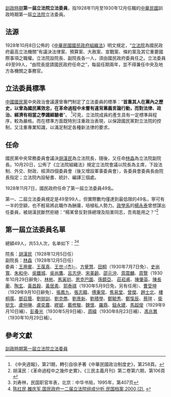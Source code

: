 {{About|訓政時期第一屆立法院立法委員名單|行憲後第一屆立法院立法委員名單|第一屆立法院立法委員名單}}
[[訓政時期|訓政時期]]'''第一屆立法院立法委員'''，指1928年11月至1930年12月任職的[[中華民國|中華民國]]訓政時期第一屆[[立法院|立法院]]立法委員。

==法源==
1928年10月8日公佈的《[[s:中華民國國民政府組織法|中華民國國民政府組織法]]》明文規定，“[[立法院|立法院]]為國民政府最高立法機關”有議決法律案、預算案、大赦案、宣戰案、條約案及其它重要國際事項之職權。立法院設院長、副院長各一人，須由國民政府委員任之。立法委員49至99人，“由院長提請國民政府任命之”，每屆任期兩年，並不得兼任中央及地方各機關之事務官。

==立法委員標準==
[[中國國民黨|中國國民黨]]中央政治會議還曾專門制定了立法委員的標準：“'''首重其人在黨內之歷史，以曾為國民黨效忠，在革命過程中未嘗有違背黨義言論行動，而對法律、政治、經濟有相當之學識經驗者'''”。 <ref>《中央週報》，第21期，轉引自徐矛著《中華民國政治制度史》，第258頁。</ref>可見，立法院成員的產生具有一定標準與程序，較為嚴格。而在標準方面既特別注重政治表現，以保證國民黨對立法院的控制，又注重專業知識，以滿足制定各種新法律的要求。

==任命==
國民黨中央常務委員會議決[[胡漢民|胡漢民]]為立法院長，隨後，又任命[[林森|林森]]為立法院副院長。10月20日，公佈了《立法院組織法》規定立法院會議以院長為主席，下設法制、外交、財政、經濟四個委員會（後又增設軍事委員會），各委員會委員長由院長指定；立法院內設秘書、統計、編譯三個處。

1928年11月7日，國民政府任命了第一屆立法委員49名。

第一、二屆立法委員規定是49至99人，但實際數均僅達到最低限的49名，寧可有一半的空額，也不輕易將此職作為酬庸，培植私人勢力。[[政學系|政學系]]的[[楊永泰|楊永泰]]曾想謀出任委員，被胡漢民斷然拒絕：“楊某曾反對孫總理及陷害同志，吾焉能用之？”<ref>胡漢民：《革命過程中之幾件史實》，《三民主義月刊》第二卷第六期，第106頁</ref>

==第一屆立法委員名單==
總額49人，共53人次，名单如下：<ref>刘寿林，民国职官年表，北京：中华书局，1995年，第407页</ref><ref>[http://www.ch.zju.edu.cn/jjsandchina/display.php?menu=157&cid=47 陈红民,雒庆军.国民政府一二届立法院组成分析.民国档案,2000,(2).] {{webarchive|url=https://web.archive.org/web/20160304114512/http://www.ch.zju.edu.cn/jjsandchina/display.php?menu=157&cid=47 |date=2016-03-04 }}</ref>

院長：[[胡漢民|胡漢民]]（1928年12月5日任）<br/>
副院長：[[林森|林森]]（1928年12月5日任）<br/>
委員：[[王用賓_(法政部長)|王用賓]]、[[王葆真|王葆真]]、[[王世杰_(中華民國政治家)|王世-{杰}-]]、[[方覺慧|方覺慧]]、[[田桐|田桐]]（1930年7月7日免）、[[史尚寬|史尚寬]]、[[朱和中|朱和中]]、[[吳鐵城|吳鐵城]]、[[吳尚鷹|吳尚鷹]]、[[呂志伊|呂志伊]]、[[宋美齡|宋美齡]]、[[邵元沖|邵元沖]]、[[周震麟|周震麟]]、[[周覽|周覽]]（1930年10月29日辭免）、[[林彬_(大法官)|林彬]]、[[馬寅初|馬寅初]]、[[恩克巴圖|恩克巴圖]]、[[孫鏡亞|孫鏡亞]]、 [[莊崧甫|莊崧甫]]、[[陳肇英|陳肇英]]、[[陳長蘅|陳長蘅]]、[[陶玄|陶玄]]、[[黃昌穀|黃昌穀]]、[[黃居素|黃居素]]、[[郭泰祺|郭泰祺]]（1930年5月9日免，另有任用）、[[曹受坤|曹受坤]]（1929年9月10日辭免）、[[張鳳九|張鳳九]]、[[張志韓|張志韓]]、[[傅秉常|傅秉常]]、[[焦易堂|焦易堂]]、[[曾傑|曾傑]]、[[趙士北|趙士北]]、[[樓桐蓀|樓桐蓀]]、[[鄧召蔭|鄧召蔭]]、[[劉盥訓|劉盥訓]]、[[劉克儁|劉克儁]]、[[劉景新|劉景新]]、[[劉積學|劉積學]]、[[鄭毓秀|鄭毓秀]]、[[鄭愾辰|鄭愾辰]]、[[蔡瑄|蔡瑄]]  、[[衛挺生|衛挺生]]、[[盧仲琳|盧仲琳]]、[[盧奕農|盧奕農]]、[[繆斌|繆斌]]、[[戴修駿|戴修駿]]、[[魏懷|魏懷]]、[[羅鼎|羅鼎]]、[[鈕永建|鈕永建]]、[[馬超俊|馬超俊]]（1929年9月10日補）、[[彭養光|彭養光]]（1930年5月9日補）、[[周緯|周緯]]（1930年8月23日補）、[[馮兆異|馮兆異]]（1930年10月29日補）。

==參考文獻==
{{reflist}}

{{中華民國立法委員選舉}}
{{第1屆中華民國訓政時期立法委員名單}}

[[Category:訓政時期第一屆立法院立法委員|]]